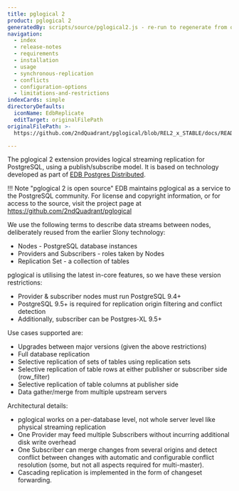 ```yaml
---
title: pglogical 2
product: pglogical 2
generatedBy: scripts/source/pglogical2.js - re-run to regenerate from originalFilePath
navigation:
  - index
  - release-notes
  - requirements
  - installation
  - usage
  - synchronous-replication
  - conflicts
  - configuration-options
  - limitations-and-restrictions
indexCards: simple
directoryDefaults:
  iconName: EdbReplicate
  editTarget: originalFilePath
originalFilePath: >-
  https://github.com/2ndQuadrant/pglogical/blob/REL2_x_STABLE/docs/README.md?plain=1#L1-#L34

---
```


The pglogical 2 extension provides logical streaming replication for PostgreSQL,
using a publish/subscribe model. It is based on technology developed as part
of [EDB Postgres Distributed](/pgd/latest/).

!!! Note "pglogical 2 is open source"
    EDB maintains pglogical as a service to the PostgreSQL community.
    For license and copyright information, or for access to the source, 
    visit the project page at https://github.com/2ndQuadrant/pglogical

We use the following terms to describe data streams between nodes, deliberately
reused from the earlier Slony technology:

-   Nodes - PostgreSQL database instances
-   Providers and Subscribers - roles taken by Nodes
-   Replication Set - a collection of tables

pglogical is utilising the latest in-core features, so we have these version restrictions:

-   Provider & subscriber nodes must run PostgreSQL 9.4+
-   PostgreSQL 9.5+ is required for replication origin filtering and conflict detection
-   Additionally, subscriber can be Postgres-XL 9.5+

Use cases supported are:

-   Upgrades between major versions (given the above restrictions)
-   Full database replication
-   Selective replication of sets of tables using replication sets
-   Selective replication of table rows at either publisher or subscriber side (row_filter)
-   Selective replication of table columns at publisher side
-   Data gather/merge from multiple upstream servers

Architectural details:

-   pglogical works on a per-database level, not whole server level like
    physical streaming replication
-   One Provider may feed multiple Subscribers without incurring additional disk
    write overhead
-   One Subscriber can merge changes from several origins and detect conflict
    between changes with automatic and configurable conflict resolution (some,
    but not all aspects required for multi-master).
-   Cascading replication is implemented in the form of changeset forwarding.
